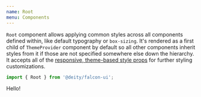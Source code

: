 ```yaml
---
name: Root
menu: Components
---
```



<ThemePreview of={Root} />

`Root` component allows applying common styles across all components defined within, like default typography or `box-sizing`.
It's rendered as a first child of `ThemeProvider` component by default so all other components
inherit styles from it if those are not specified somewhere else down the hierarchy.
It accepts all of the [responsive, theme-based style props](/responsive-props) for further styling customizations.

```javascript
import { Root } from '@deity/falcon-ui';
```

<Playground>
  <Root>
    <Text>Hello!</Text>
  </Root>
</Playground>
